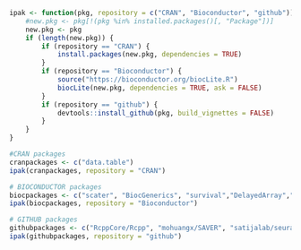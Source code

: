 ```{r}
ipak <- function(pkg, repository = c("CRAN", "Bioconductor", "github")) {
    #new.pkg <- pkg[!(pkg %in% installed.packages()[, "Package"])]
    new.pkg <- pkg
    if (length(new.pkg)) {
        if (repository == "CRAN") {
            install.packages(new.pkg, dependencies = TRUE)
        }
        if (repository == "Bioconductor") {
            source("https://bioconductor.org/biocLite.R")
            biocLite(new.pkg, dependencies = TRUE, ask = FALSE)
        }
        if (repository == "github") {
            devtools::install_github(pkg, build_vignettes = FALSE)
        }
    }
}

#CRAN packages
cranpackages <- c("data.table")
ipak(cranpackages, repository = "CRAN")

# BIOCONDUCTOR packages
biocpackages <- c("scater", "BiocGenerics", "survival","DelayedArray","scran","biomaRt","monocle","edgeR","tools","pastecs","plotrix","FNN","rsvd","Matrix","RColorBrewer","M3Drop","VennDiagram","MAST","ggplot2","GenomicRanges","ReactomePA","clusterProfiler", "devtools", "pathview", "limSolve")
ipak(biocpackages, repository = "Bioconductor")

# GITHUB packages
githubpackages <- c("RcppCore/Rcpp", "mohuangx/SAVER", "satijalab/seurat")
ipak(githubpackages, repository = "github")
```


